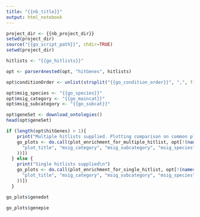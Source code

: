 ```yaml
---
title: "{{nb_title}}"
output: html_notebook
---
```


```r
project_dir <- {{nb_project_dir}}
setwd(project_dir)
source("{{go_script_path}}", chdir=TRUE)
setwd(project_dir)
```

```r
hitlists <- "{{go_hitlists}}"

opt <- parser4nested(opt, "hitGenes", hitlists)

opt$conditionOrder <- unlist(strsplit("{{go_condition_order}}", ",", fixed=TRUE))

opt$msig_species <- "{{go_species}}"
opt$msig_category <- "{{go_maincat}}"
opt$msig_subcategory <- "{{go_subcat}}"
```

```r
opt$geneSet <- download_ontologies()
head(opt$geneSet)
```

```r
if (length(opt$hitGenes) > 1){
    print("Multiple hitlists supplied. Plotting comparison on common plot\n")
    go_plots <- do.call(plot_enrichment_for_multiple_hitlist, opt[!(names(opt) %in% c(
      "plot_title", "msig_category", "msig_subcategory", "msig_species", "outPrefix", "commandRpath", "outFile"
    ))])
  } else {
    print("Single hitlists supplied\n")
    go_plots <- do.call(plot_enrichment_for_single_hitlist, opt[!(names(opt) %in% c(
      "plot_title", "msig_category", "msig_subcategory", "msig_species", "outPrefix", "commandRpath", "outFile"
    ))])
  }
```

```r
go_plots$genedot
```
```r
go_plots$genepie
```